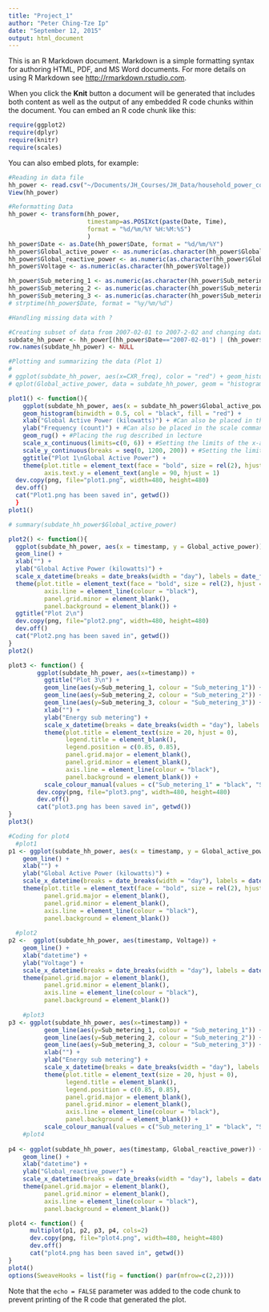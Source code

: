 ```yaml
---
title: "Project_1"
author: "Peter Ching-Tze Ip"
date: "September 12, 2015"
output: html_document
---
```


This is an R Markdown document. Markdown is a simple formatting syntax for authoring HTML, PDF, and MS Word documents. For more details on using R Markdown see <http://rmarkdown.rstudio.com>.

When you click the **Knit** button a document will be generated that includes both content as well as the output of any embedded R code chunks within the document. You can embed an R code chunk like this:

```r
require(ggplot2)
require(dplyr)
require(knitr)
require(scales)
```

You can also embed plots, for example:

```r
#Reading in data file
hh_power <- read.csv("~/Documents/JH_Courses/JH_Data/household_power_consumption.txt", sep=";")
View(hh_power)

#Reformatting Data
hh_power <- transform(hh_power, 
                      timestamp=as.POSIXct(paste(Date, Time), 
                      format = "%d/%m/%Y %H:%M:%S")
                      )
hh_power$Date <- as.Date(hh_power$Date, format = "%d/%m/%Y")
hh_power$Global_active_power <- as.numeric(as.character(hh_power$Global_active_power))
hh_power$Global_reactive_power <- as.numeric(as.character(hh_power$Global_reactive_power))
hh_power$Voltage <- as.numeric(as.character(hh_power$Voltage))

hh_power$Sub_metering_1 <- as.numeric(as.character(hh_power$Sub_metering_1))
hh_power$Sub_metering_2 <- as.numeric(as.character(hh_power$Sub_metering_2))
hh_power$Sub_metering_3 <- as.numeric(as.character(hh_power$Sub_metering_3))
# strptime(hh_power$Date, format = "%y/%m/%d")

#Handling missing data with ?

#Creating subset of data from 2007-02-01 to 2007-2-02 and changing data formats
subdate_hh_power <- hh_power[(hh_power$Date=="2007-02-01") | (hh_power$Date=="2007-02-02"),]
row.names(subdate_hh_power) <- NULL

#Plotting and summarizing the data (Plot 1)
# 
# ggplot(subdate_hh_power, aes(x=CXR_freq), color = "red") + geom_histogram(binwidth = 0.1, aes(fill = ..count..)) + 
# qplot(Global_active_power, data = subdate_hh_power, geom = "histogram", binwidth = 7)

plot1() <- function(){ 
    ggplot(subdate_hh_power, aes(x = subdate_hh_power$Global_active_power)) + 
    geom_histogram(binwidth = 0.5, col = "black", fill = "red") +
    xlab("Global Active Power (kilowatts)") + #Can also be placed in the scale command
    ylab("Frequency (count)") + #Can also be placed in the scale command
    geom_rug() + #Placing the rug described in lecture
    scale_x_continuous(limits=c(0, 6)) + #Setting the limits of the x-axis
    scale_y_continuous(breaks = seq(0, 1200, 200)) + #Setting the limits of the y-axis, and spacing
    ggtitle("Plot 1\nGlobal Active Power") +
    theme(plot.title = element_text(face = "bold", size = rel(2), hjust = 0), 
          axis.text.y = element_text(angle = 90, hjust = 1)
  dev.copy(png, file="plot1.png", width=480, height=480)
  dev.off()
  cat("Plot1.png has been saved in", getwd())
  }
plot1()

# summary(subdate_hh_power$Global_active_power)

plot2() <- function(){
  ggplot(subdate_hh_power, aes(x = timestamp, y = Global_active_power)) + 
  geom_line() +
  xlab("") +
  ylab("Global Active Power (kilowatts)") +
  scale_x_datetime(breaks = date_breaks(width = "day"), labels = date_format("%a")) +
  theme(plot.title = element_text(face = "bold", size = rel(2), hjust = 0),
          axis.line = element_line(colour = "black"),
          panel.grid.minor = element_blank(),
          panel.background = element_blank()) +
  ggtitle("Plot 2\n")
  dev.copy(png, file="plot2.png", width=480, height=480)
  dev.off()
  cat("Plot2.png has been saved in", getwd())
}
plot2()

plot3 <- function() {
        ggplot(subdate_hh_power, aes(x=timestamp)) +
          ggtitle("Plot 3\n") +
          geom_line(aes(y=Sub_metering_1, colour = "Sub_metering_1")) +
          geom_line(aes(y=Sub_metering_2, colour = "Sub_metering_2")) +
          geom_line(aes(y=Sub_metering_3, colour = "Sub_metering_3")) +
          xlab("") +
          ylab("Energy sub metering") +
          scale_x_datetime(breaks = date_breaks(width = "day"), labels = date_format("%a")) +
          theme(plot.title = element_text(size = 20, hjust = 0), 
                legend.title = element_blank(), 
                legend.position = c(0.85, 0.85),
                panel.grid.major = element_blank(),
                panel.grid.minor = element_blank(),
                axis.line = element_line(colour = "black"),
                panel.background = element_blank()) +     
          scale_colour_manual(values = c("Sub_metering_1" = "black", "Sub_metering_2" = "red", "Sub_metering_3" = "blue"))
        dev.copy(png, file="plot3.png", width=480, height=480)
        dev.off()
        cat("plot3.png has been saved in", getwd())
}
plot3()

#Coding for plot4
  #plot1
p1 <- ggplot(subdate_hh_power, aes(x = timestamp, y = Global_active_power)) + 
    geom_line() +  
    xlab("") +
    ylab("Global Active Power (kilowatts)") +
    scale_x_datetime(breaks = date_breaks(width = "day"), labels = date_format("%a")) +
    theme(plot.title = element_text(face = "bold", size = rel(2), hjust = 0),
          panel.grid.major = element_blank(),
          panel.grid.minor = element_blank(),
          axis.line = element_line(colour = "black"),
          panel.background = element_blank())
  
  #plot2
p2 <-  ggplot(subdate_hh_power, aes(timestamp, Voltage)) +
    geom_line() +
    xlab("datetime") +
    ylab("Voltage") +
    scale_x_datetime(breaks = date_breaks(width = "day"), labels = date_format("%a")) +
    theme(panel.grid.major = element_blank(),
          panel.grid.minor = element_blank(),
          axis.line = element_line(colour = "black"),
          panel.background = element_blank())
  
    #plot3
p3 <- ggplot(subdate_hh_power, aes(x=timestamp)) +
          geom_line(aes(y=Sub_metering_1, colour = "Sub_metering_1")) +
          geom_line(aes(y=Sub_metering_2, colour = "Sub_metering_2")) +
          geom_line(aes(y=Sub_metering_3, colour = "Sub_metering_3")) +
          xlab("") +
          ylab("Energy sub metering") +
          scale_x_datetime(breaks = date_breaks(width = "day"), labels = date_format("%a")) +
          theme(plot.title = element_text(size = 20, hjust = 0), 
                legend.title = element_blank(), 
                legend.position = c(0.85, 0.85),
                panel.grid.major = element_blank(),
                panel.grid.minor = element_blank(),
                axis.line = element_line(colour = "black"),
                panel.background = element_blank()) +     
          scale_colour_manual(values = c("Sub_metering_1" = "black", "Sub_metering_2" = "blue", "Sub_metering_3" = "red"))
    #plot4
  
p4 <- ggplot(subdate_hh_power, aes(timestamp, Global_reactive_power)) +
    geom_line() +
    xlab("datetime") +
    ylab("Global_reactive_power") +
    scale_x_datetime(breaks = date_breaks(width = "day"), labels = date_format("%a")) +
    theme(panel.grid.major = element_blank(),
          panel.grid.minor = element_blank(),
          axis.line = element_line(colour = "black"),
          panel.background = element_blank())

plot4 <- function() {
      multiplot(p1, p2, p3, p4, cols=2)
      dev.copy(png, file="plot4.png", width=480, height=480)
      dev.off()
      cat("plot4.png has been saved in", getwd())
}
plot4()
options(SweaveHooks = list(fig = function() par(mfrow=c(2,2))))

```

Note that the `echo = FALSE` parameter was added to the code chunk to prevent printing of the R code that generated the plot.
